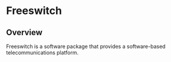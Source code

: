# Freeswitch

## Overview

Freeswitch is a software package that provides a software-based telecommunications platform.



